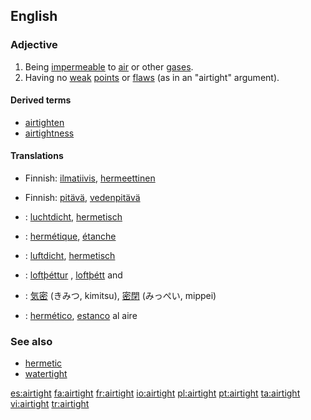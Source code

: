 ==English==

===Adjective===
{{en-adj}}

# Being [[impermeable]] to [[air]] or other [[gas]]es.
# Having no [[weak]] [[point]]s or [[flaw]]s (as in an "airtight" argument).

====Derived terms====
*[[airtighten]]
*[[airtightness]]

====Translations====
{{trans-top|being impermeable to air or other gases}}
*Finnish: [[ilmatiivis]], [[hermeettinen]]
{{trans-mid}}
{{trans-bottom}}

{{trans-top|having no weak points or flaws}}
*Finnish: [[pitävä]], [[vedenpitävä]]
{{trans-mid}}
{{trans-bottom}}

{{checktrans-top}}
*{{ttbc|Dutch}}: [[luchtdicht]], [[hermetisch]]
*{{ttbc|French}}: [[hermétique]], [[étanche]]
*{{ttbc|German}}: [[luftdicht]], [[hermetisch]]
{{checktrans-mid}}
*{{ttbc|Icelandic}}: [[loftþéttur]] {{m}}, [[loftþétt]] {{n}} and {{f}}
*{{ttbc|Japanese}}: [[気密]] (きみつ, kimitsu), [[密閉]] (みっぺい, mippei)
*{{ttbc|Spanish}}: [[hermético]], [[estanco]] al aire
{{checktrans-bottom}}

===See also===
*[[hermetic]]
*[[watertight]]

[[es:airtight]]
[[fa:airtight]]
[[fr:airtight]]
[[io:airtight]]
[[pl:airtight]]
[[pt:airtight]]
[[ta:airtight]]
[[vi:airtight]]
[[tr:airtight]]
